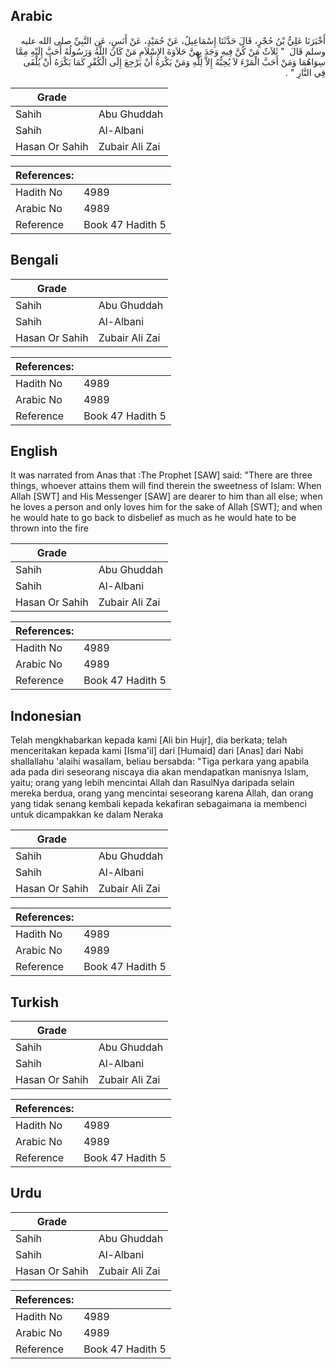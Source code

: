 ## Arabic


<div dir="rtl" lang="ar" style={{fontSize:'larger',backgroundColor:'#f8f9fa',padding:20}}>
أَخْبَرَنَا عَلِيُّ بْنُ حُجْرٍ، قَالَ حَدَّثَنَا إِسْمَاعِيلُ، عَنْ حُمَيْدٍ، عَنْ أَنَسٍ، عَنِ النَّبِيِّ صلى الله عليه وسلم قَالَ ‏ "‏ ثَلاَثٌ مَنْ كُنَّ فِيهِ وَجَدَ بِهِنَّ حَلاَوَةَ الإِسْلاَمِ مَنْ كَانَ اللَّهُ وَرَسُولُهُ أَحَبَّ إِلَيْهِ مِمَّا سِوَاهُمَا وَمَنْ أَحَبَّ الْمَرْءَ لاَ يُحِبُّهُ إِلاَّ لِلَّهِ وَمَنْ يَكْرَهُ أَنْ يَرْجِعَ إِلَى الْكُفْرِ كَمَا يَكْرَهُ أَنْ يُلْقَى فِي النَّارِ ‏"‏ ‏.‏
</div>
<div style={{backgroundColor:'#f8f9fa',padding:20, marginBottom: 10}}><table> <thead> <tr> <th>Grade</th> <th></th> </tr> </thead> <tbody> <tr><td>Sahih</td><td>Abu Ghuddah</td></tr><tr><td>Sahih</td><td>Al-Albani</td></tr><tr><td>Hasan Or Sahih</td><td>Zubair Ali Zai</td></tr></tbody></table><table> <thead> <tr> <th>References:</th> <th></th> </tr> </thead> <tbody><tr><td>Hadith No</td><td>4989</td></tr><tr><td>Arabic No</td><td>4989</td></tr><tr><td>Reference</td><td>Book 47 Hadith 5</td></tr></tbody></table></div>

## Bengali


<div dir="ltr" lang="bn" style={{fontSize:'larger',backgroundColor:'#f8f9fa',padding:20}}>

</div>
<div style={{backgroundColor:'#f8f9fa',padding:20, marginBottom: 10}}><table> <thead> <tr> <th>Grade</th> <th></th> </tr> </thead> <tbody> <tr><td>Sahih</td><td>Abu Ghuddah</td></tr><tr><td>Sahih</td><td>Al-Albani</td></tr><tr><td>Hasan Or Sahih</td><td>Zubair Ali Zai</td></tr></tbody></table><table> <thead> <tr> <th>References:</th> <th></th> </tr> </thead> <tbody><tr><td>Hadith No</td><td>4989</td></tr><tr><td>Arabic No</td><td>4989</td></tr><tr><td>Reference</td><td>Book 47 Hadith 5</td></tr></tbody></table></div>

## English


<div dir="ltr" lang="en" style={{fontSize:'larger',backgroundColor:'#f8f9fa',padding:20}}>
It was narrated from Anas that :The Prophet [SAW] said: "There are three things, whoever attains them will find therein the sweetness of Islam: When Allah [SWT] and His Messenger [SAW] are dearer to him than all else; when he loves a person and only loves him for the sake of Allah [SWT]; and when he would hate to go back to disbelief as much as he would hate to be thrown into the fire
</div>
<div style={{backgroundColor:'#f8f9fa',padding:20, marginBottom: 10}}><table> <thead> <tr> <th>Grade</th> <th></th> </tr> </thead> <tbody> <tr><td>Sahih</td><td>Abu Ghuddah</td></tr><tr><td>Sahih</td><td>Al-Albani</td></tr><tr><td>Hasan Or Sahih</td><td>Zubair Ali Zai</td></tr></tbody></table><table> <thead> <tr> <th>References:</th> <th></th> </tr> </thead> <tbody><tr><td>Hadith No</td><td>4989</td></tr><tr><td>Arabic No</td><td>4989</td></tr><tr><td>Reference</td><td>Book 47 Hadith 5</td></tr></tbody></table></div>

## Indonesian


<div dir="ltr" lang="id" style={{fontSize:'larger',backgroundColor:'#f8f9fa',padding:20}}>
Telah mengkhabarkan kepada kami [Ali bin Hujr], dia berkata; telah menceritakan kepada kami [Isma'il] dari [Humaid] dari [Anas] dari Nabi shallallahu 'alaihi wasallam, beliau bersabda: "Tiga perkara yang apabila ada pada diri seseorang niscaya dia akan mendapatkan manisnya Islam, yaitu; orang yang lebih mencintai Allah dan RasulNya daripada selain mereka berdua, orang yang mencintai seseorang karena Allah, dan orang yang tidak senang kembali kepada kekafiran sebagaimana ia membenci untuk dicampakkan ke dalam Neraka
</div>
<div style={{backgroundColor:'#f8f9fa',padding:20, marginBottom: 10}}><table> <thead> <tr> <th>Grade</th> <th></th> </tr> </thead> <tbody> <tr><td>Sahih</td><td>Abu Ghuddah</td></tr><tr><td>Sahih</td><td>Al-Albani</td></tr><tr><td>Hasan Or Sahih</td><td>Zubair Ali Zai</td></tr></tbody></table><table> <thead> <tr> <th>References:</th> <th></th> </tr> </thead> <tbody><tr><td>Hadith No</td><td>4989</td></tr><tr><td>Arabic No</td><td>4989</td></tr><tr><td>Reference</td><td>Book 47 Hadith 5</td></tr></tbody></table></div>

## Turkish


<div dir="ltr" lang="tr" style={{fontSize:'larger',backgroundColor:'#f8f9fa',padding:20}}>

</div>
<div style={{backgroundColor:'#f8f9fa',padding:20, marginBottom: 10}}><table> <thead> <tr> <th>Grade</th> <th></th> </tr> </thead> <tbody> <tr><td>Sahih</td><td>Abu Ghuddah</td></tr><tr><td>Sahih</td><td>Al-Albani</td></tr><tr><td>Hasan Or Sahih</td><td>Zubair Ali Zai</td></tr></tbody></table><table> <thead> <tr> <th>References:</th> <th></th> </tr> </thead> <tbody><tr><td>Hadith No</td><td>4989</td></tr><tr><td>Arabic No</td><td>4989</td></tr><tr><td>Reference</td><td>Book 47 Hadith 5</td></tr></tbody></table></div>

## Urdu


<div dir="rtl" lang="ur" style={{fontSize:'larger',backgroundColor:'#f8f9fa',padding:20}}>

</div>
<div style={{backgroundColor:'#f8f9fa',padding:20, marginBottom: 10}}><table> <thead> <tr> <th>Grade</th> <th></th> </tr> </thead> <tbody> <tr><td>Sahih</td><td>Abu Ghuddah</td></tr><tr><td>Sahih</td><td>Al-Albani</td></tr><tr><td>Hasan Or Sahih</td><td>Zubair Ali Zai</td></tr></tbody></table><table> <thead> <tr> <th>References:</th> <th></th> </tr> </thead> <tbody><tr><td>Hadith No</td><td>4989</td></tr><tr><td>Arabic No</td><td>4989</td></tr><tr><td>Reference</td><td>Book 47 Hadith 5</td></tr></tbody></table></div>